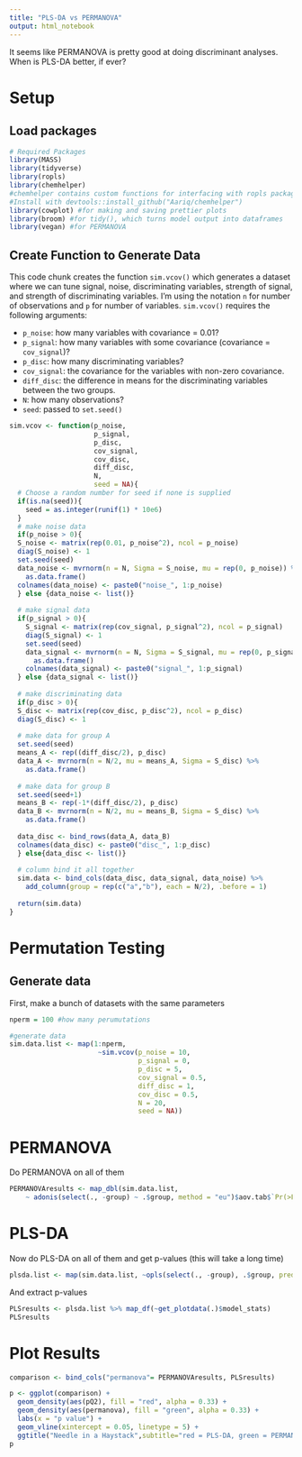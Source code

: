 ```yaml
---
title: "PLS-DA vs PERMANOVA"
output: html_notebook
---
```


It seems like PERMANOVA is pretty good at doing discriminant analyses.  When is PLS-DA better, if ever?

# Setup
## Load packages
```r
# Required Packages
library(MASS)
library(tidyverse)
library(ropls)
library(chemhelper)
#chemhelper contains custom functions for interfacing with ropls package in a friendlier way (and other things).  
#Install with devtools::install_github("Aariq/chemhelper")
library(cowplot) #for making and saving prettier plots
library(broom) #for tidy(), which turns model output into dataframes
library(vegan) #for PERMANOVA
```

## Create Function to Generate Data
This code chunk creates the function `sim.vcov()` which generates a dataset where we can tune signal, noise, discriminating variables, strength of signal, and strength of discriminating variables. I'm using the notation `n` for number of observations and `p` for number of variables. `sim.vcov()` requires the following arguments:

- `p_noise`: how many variables with covariance = 0.01?
- `p_signal`: how many variables with some covariance (covariance = `cov_signal`)?
- `p_disc`: how many discriminating variables?
- `cov_signal`: the covariance for the variables with non-zero covariance.
- `diff_disc`: the difference in means for the discriminating variables between the two groups.
- `N`: how many observations?
- `seed`: passed to `set.seed()`

```r
sim.vcov <- function(p_noise,
                     p_signal,
                     p_disc,
                     cov_signal,
                     cov_disc,
                     diff_disc,
                     N,
                     seed = NA){
  # Choose a random number for seed if none is supplied
  if(is.na(seed)){
    seed = as.integer(runif(1) * 10e6)
  }
  # make noise data
  if(p_noise > 0){
  S_noise <- matrix(rep(0.01, p_noise^2), ncol = p_noise)
  diag(S_noise) <- 1
  set.seed(seed)
  data_noise <- mvrnorm(n = N, Sigma = S_noise, mu = rep(0, p_noise)) %>%
    as.data.frame()
  colnames(data_noise) <- paste0("noise_", 1:p_noise)
  } else {data_noise <- list()}
  
  # make signal data
  if(p_signal > 0){
    S_signal <- matrix(rep(cov_signal, p_signal^2), ncol = p_signal)
    diag(S_signal) <- 1
    set.seed(seed)
    data_signal <- mvrnorm(n = N, Sigma = S_signal, mu = rep(0, p_signal)) %>%
      as.data.frame()
    colnames(data_signal) <- paste0("signal_", 1:p_signal)
  } else {data_signal <- list()}
  
  # make discriminating data
  if(p_disc > 0){
  S_disc <- matrix(rep(cov_disc, p_disc^2), ncol = p_disc)
  diag(S_disc) <- 1
  
  # make data for group A
  set.seed(seed)
  means_A <- rep((diff_disc/2), p_disc)
  data_A <- mvrnorm(n = N/2, mu = means_A, Sigma = S_disc) %>%
    as.data.frame()
  
  # make data for group B
  set.seed(seed+1)
  means_B <- rep(-1*(diff_disc/2), p_disc)
  data_B <- mvrnorm(n = N/2, mu = means_B, Sigma = S_disc) %>%
    as.data.frame()
  
  data_disc <- bind_rows(data_A, data_B)
  colnames(data_disc) <- paste0("disc_", 1:p_disc)
  } else{data_disc <- list()}
  
  # column bind it all together
  sim.data <- bind_cols(data_disc, data_signal, data_noise) %>%
    add_column(group = rep(c("a","b"), each = N/2), .before = 1)
  
  return(sim.data)
}
```

# Permutation Testing
## Generate data
First, make a bunch of datasets with the same parameters
```r
nperm = 100 #how many perumutations

#generate data
sim.data.list <- map(1:nperm,
                      ~sim.vcov(p_noise = 10,
                                p_signal = 0,
                                p_disc = 5,
                                cov_signal = 0.5,
                                diff_disc = 1,
                                cov_disc = 0.5,
                                N = 20,
                                seed = NA))
```

# PERMANOVA
Do PERMANOVA on all of them
```r
PERMANOVAresults <- map_dbl(sim.data.list,
    ~ adonis(select(., -group) ~ .$group, method = "eu")$aov.tab$`Pr(>F)`[1])
```

# PLS-DA
Now do PLS-DA on all of them and get p-values (this will take a long time)
```r
plsda.list <- map(sim.data.list, ~opls(select(., -group), .$group, predI = 2, permI = 200, plotL = FALSE))
```

And extract p-values
```r
PLSresults <- plsda.list %>% map_df(~get_plotdata(.)$model_stats)
PLSresults
```

# Plot Results
```r
comparison <- bind_cols("permanova"= PERMANOVAresults, PLSresults)

p <- ggplot(comparison) +
  geom_density(aes(pQ2), fill = "red", alpha = 0.33) +
  geom_density(aes(permanova), fill = "green", alpha = 0.33) +
  labs(x = "p value") +
  geom_vline(xintercept = 0.05, linetype = 5) +
  ggtitle("Needle in a Haystack",subtitle="red = PLS-DA, green = PERMANOVA")
p
```